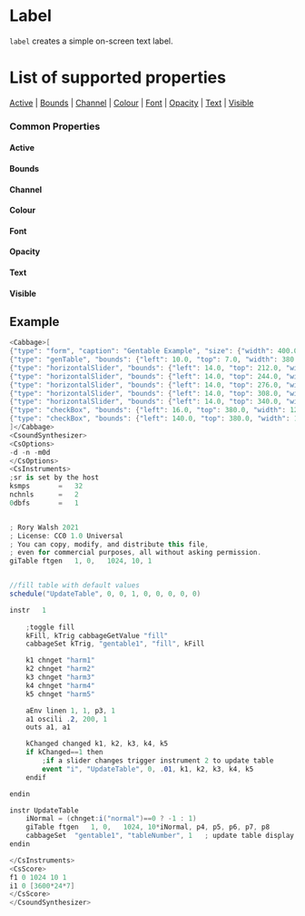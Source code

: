 
# Label

`label` creates a simple on-screen text label. 

# List of supported properties
[Active](#active) | [Bounds](#bounds) | [Channel](#channel) | [Colour](#colour) | [Font](#font) | [Opacity](#opacity) | [Text](#text) | [Visible](#visible)


### Common Properties

<a id="active" class="anchor-target"></a>
#### Active
<Active />

<a id="bounds" class="anchor-target"></a>
#### Bounds
<Bounds />

<a id="channel" class="anchor-target"></a>
#### Channel
<Channel />

<a id="colour" class="anchor-target"></a>
#### Colour
<Colour />

<a id="font" class="anchor-target"></a>
#### Font
<Font />

<a id="opacity" class="anchor-target"></a>
#### Opacity
<Opacity />

<a id="text" class="anchor-target"></a>
#### Text
<Text />

<a id="visible" class="anchor-target"></a>
#### Visible
<Visible />


<!--(End of identifiers)/-->

## Example

```cs
<Cabbage>[
{"type": "form", "caption": "Gentable Example", "size": {"width": 400.0, "height": 650.0}, "guiMode": "queue", "colour": [2.0, 145.0, 209.0], "pluginId": "def1"},
{"type": "genTable", "bounds": {"left": 10.0, "top": 7.0, "width": 380.0, "height": 200.0}, "channel": "gentable1", "stroke":{"width":3}, "tableNumber": 1.0},
{"type": "horizontalSlider", "bounds": {"left": 14.0, "top": 212.0, "width": 368.0, "height": 14.0}, "channel": "harm1", "range": {"min": 0.0, "max": 1.0, "value": 1.0, "skew": 1.0, "increment": 0.01}, "fontColour": [255.0, 255.0, 255.0, 255.0], "text": "Harm1"},
{"type": "horizontalSlider", "bounds": {"left": 14.0, "top": 244.0, "width": 368.0, "height": 14.0}, "channel": "harm2", "range": {"min": 0.0, "max": 1.0, "value": 0.0, "skew": 1.0, "increment": 0.01}, "fontColour": [255.0, 255.0, 255.0, 255.0], "text": "Harm2"},
{"type": "horizontalSlider", "bounds": {"left": 14.0, "top": 276.0, "width": 368.0, "height": 14.0}, "channel": "harm3", "range": {"min": 0.0, "max": 1.0, "value": 0.0, "skew": 1.0, "increment": 0.01}, "fontColour": [255.0, 255.0, 255.0, 255.0], "text": "Harm3"},
{"type": "horizontalSlider", "bounds": {"left": 14.0, "top": 308.0, "width": 368.0, "height": 14.0}, "channel": "harm4", "range": {"min": 0.0, "max": 1.0, "value": 0.0, "skew": 1.0, "increment": 0.01}, "fontColour": [255.0, 255.0, 255.0, 255.0], "text": "Harm4"},
{"type": "horizontalSlider", "bounds": {"left": 14.0, "top": 340.0, "width": 368.0, "height": 14.0}, "channel": "harm5", "range": {"min": 0.0, "max": 1.0, "value": 0.0, "skew": 1.0, "increment": 0.01}, "fontColour": [255.0, 255.0, 255.0, 255.0], "text": "Harm5"},
{"type": "checkBox", "bounds": {"left": 16.0, "top": 380.0, "width": 120.0, "height": 20.0}, "channel": "normal", "text": "Normalise", "value": 1.0, "1": [255.0, 255.0, 255.0, 255.0]},
{"type": "checkBox", "bounds": {"left": 140.0, "top": 380.0, "width": 120.0, "height": 20.0}, "channel": "fill", "text": "Fill Table", "value": 1.0, "1": [255.0, 255.0, 255.0, 255.0]}
]</Cabbage>
<CsoundSynthesizer>
<CsOptions>
-d -n -m0d
</CsOptions>
<CsInstruments>
;sr is set by the host
ksmps 		= 	32
nchnls 		= 	2
0dbfs		=	1


; Rory Walsh 2021 
; License: CC0 1.0 Universal
; You can copy, modify, and distribute this file, 
; even for commercial purposes, all without asking permission. 
giTable	ftgen	1, 0,   1024, 10, 1


//fill table with default values
schedule("UpdateTable", 0, 0, 1, 0, 0, 0, 0, 0)

instr	1
   
    ;toggle fill
    kFill, kTrig cabbageGetValue "fill"
    cabbageSet kTrig, "gentable1", "fill", kFill 

    k1 chnget "harm1"
    k2 chnget "harm2"
    k3 chnget "harm3"
    k4 chnget "harm4"
    k5 chnget "harm5"

    aEnv linen 1, 1, p3, 1
    a1 oscili .2, 200, 1
    outs a1, a1

    kChanged changed k1, k2, k3, k4, k5
    if kChanged==1 then
        ;if a slider changes trigger instrument 2 to update table
        event "i", "UpdateTable", 0, .01, k1, k2, k3, k4, k5
    endif

endin

instr UpdateTable
    iNormal = (chnget:i("normal")==0 ? -1 : 1)
    giTable	ftgen	1, 0,   1024, 10*iNormal, p4, p5, p6, p7, p8
    cabbageSet	"gentable1", "tableNumber", 1	; update table display
endin

</CsInstruments>
<CsScore>
f1 0 1024 10 1
i1 0 [3600*24*7]
</CsScore>
</CsoundSynthesizer>
```
